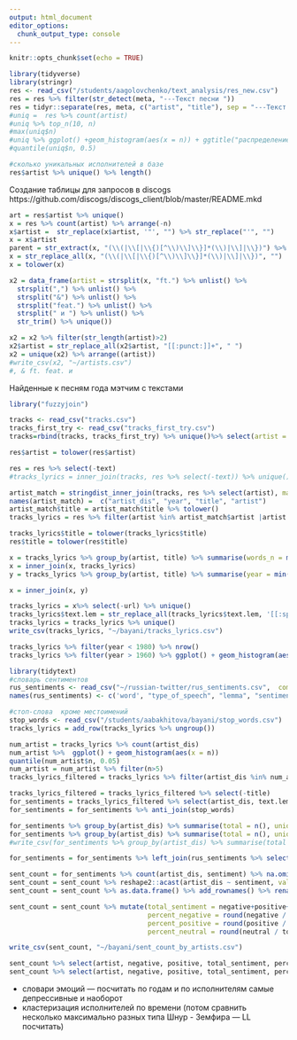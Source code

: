 ```yaml
---
output: html_document
editor_options: 
  chunk_output_type: console
---
```


```r
knitr::opts_chunk$set(echo = TRUE)
```


```r
library(tidyverse)
library(stringr)
res <- read_csv("/students/aagolovchenko/text_analysis/res_new.csv")
res = res %>% filter(str_detect(meta, "---Текст песни "))
res = tidyr::separate(res, meta, c("artist", "title"), sep = "---Текст песни ")
#uniq =  res %>% count(artist) 
#uniq %>% top_n(10, n)
#max(uniq$n)
#uniq %>% ggplot() +geom_histogram(aes(x = n)) + ggtitle("распределение по кол-ву песен")
#quantile(uniq$n, 0.5)

#сколько уникальных исполнителей в базе
res$artist %>% unique() %>% length()
```


Создание таблицы для запросов в discogs https://github.com/discogs/discogs_client/blob/master/README.mkd 
```r

art = res$artist %>% unique() 
x = res %>% count(artist) %>% arrange(-n) 
x$artist =  str_replace(x$artist, '"', "") %>% str_replace("'", "")
x = x$artist
parent = str_extract(x, "(\\(|\\[|\\{)[^\\)\\]\\}]*(\\)|\\]|\\})") %>% na.omit() %>% str_replace("\\(", "")%>% str_replace("\\)", "") 
x = str_replace_all(x, "(\\(|\\[|\\{)[^\\)\\]\\}]*(\\)|\\]|\\})", "")
x = tolower(x)

x2 = data_frame(artist = strsplit(x, "ft.") %>% unlist() %>% 
  strsplit(",") %>% unlist() %>% 
  strsplit("&") %>% unlist() %>% 
  strsplit("feat.") %>% unlist() %>% 
  strsplit(" и ") %>% unlist() %>% 
  str_trim() %>% unique())

x2 = x2 %>% filter(str_length(artist)>2)
x2$artist = str_replace_all(x2$artist, "[[:punct:]]+", " ")
x2 = unique(x2) %>% arrange((artist))
#write_csv(x2, "~/artists.csv")
#, & ft. feat. и 

```


Найденные к песням года мэтчим с текстами
```r
library("fuzzyjoin")

tracks <- read_csv("tracks.csv")
tracks_first_try <- read_csv("tracks_first_try.csv") 
tracks=rbind(tracks, tracks_first_try) %>% unique()%>% select(artist = artist_name, master_year, title)

res$artist = tolower(res$artist)

res = res %>% select(-text)
#tracks_lyrics = inner_join(tracks, res %>% select(-text)) %>% unique()

artist_match = stringdist_inner_join(tracks, res %>% select(artist), max_dist = 1) %>% unique()
names(artist_match) =  c("artist_dis", "year", "title", "artist")
artist_match$title = artist_match$title %>% tolower()
tracks_lyrics = res %>% filter(artist %in% artist_match$artist |artist %in% artist_match$artist_dis) %>% inner_join(artist_match) %>% na.omit()

tracks_lyrics$title = tolower(tracks_lyrics$title)
res$title = tolower(res$title)

x = tracks_lyrics %>% group_by(artist, title) %>% summarise(words_n = max(words_n))
x = inner_join(x, tracks_lyrics)
y = tracks_lyrics %>% group_by(artist, title) %>% summarise(year = min(year))

x = inner_join(x, y)

tracks_lyrics = x%>% select(-url) %>% unique()
tracks_lyrics$text.lem = str_replace_all(tracks_lyrics$text.lem, '[[:space:]]+', ' ')
tracks_lyrics = tracks_lyrics %>% unique()
write_csv(tracks_lyrics, "~/bayani/tracks_lyrics.csv")
```


```r
tracks_lyrics %>% filter(year < 1980) %>% nrow()
tracks_lyrics %>% filter(year > 1960) %>% ggplot() + geom_histogram(aes(x = year))+ theme_bw()
```

```r
library(tidytext)
#словарь сентиментов
rus_sentiments <- read_csv("~/russian-twitter/rus_sentiments.csv",  comment="#") 
names(rus_sentiments) <- c('word', "type_of_speech", "lemma", "sentiment", "source", "ambiguity")

#стоп-слова  кроме местоимений
stop_words <- read_csv("/students/aabakhitova/bayani/stop_words.csv")
tracks_lyrics = add_row(tracks_lyrics %>% ungroup())

num_artist = tracks_lyrics %>% count(artist_dis)
num_artist %>%  ggplot() + geom_histogram(aes(x = n))
quantile(num_artist$n, 0.05)
num_artist = num_artist %>% filter(n>5)
tracks_lyrics_filtered = tracks_lyrics %>% filter(artist_dis %in% num_artist$artist_dis)

tracks_lyrics_filtered = tracks_lyrics_filtered %>% select(-title) 
for_sentiments = tracks_lyrics_filtered %>% select(artist_dis, text.lem)%>% unnest_tokens(word, text.lem) 
for_sentiments = for_sentiments %>% anti_join(stop_words)

for_sentiments %>% group_by(artist_dis) %>% summarise(total = n(), unique = length(unique(word))) %>% mutate(share_unique =  unique/total) %>% arrange(-share_unique)
for_sentiments %>% group_by(artist_dis) %>% summarise(total = n(), unique = length(unique(word))) %>% mutate(share_unique =  unique/total) %>% arrange(share_unique)
#write_csv(for_sentiments %>% group_by(artist_dis) %>% summarise(total = n(), unique = length(unique(word))) %>% mutate(share_unique =  unique/total), "~/bayani/share_unique.csv")

for_sentiments = for_sentiments %>% left_join(rus_sentiments %>% select(word, sentiment, source))

sent_count = for_sentiments %>% count(artist_dis, sentiment) %>% na.omit() %>% filter(sentiment != "positive/negative")
sent_count = sent_count %>% reshape2::acast(artist_dis ~ sentiment, value.var = "n", fill = 0) 
sent_count = sent_count %>% as.data.frame() %>% add_rownames() %>% rename(artist = rowname)

sent_count = sent_count %>% mutate(total_sentiment = negative+positive+neutral, 
                                   percent_negative = round(negative / total_sentiment *100, 2),
                                   percent_positive = round(positive / total_sentiment *100, 2),
                                   percent_neutral = round(neutral / total_sentiment *100, 2))

write_csv(sent_count, "~/bayani/sent_count_by_artists.csv")

sent_count %>% select(artist, negative, positive, total_sentiment, percent_negative) %>% arrange(-percent_negative)
sent_count %>% select(artist, negative, positive, total_sentiment, percent_positive) %>% arrange(-percent_positive)

```
- словари эмоций — посчитать по годам и по исполнителям самые депрессивные и наоборот
- кластеризация исполнителей по времени (потом сравнить несколько максимально разных типа Шнур - Земфира — LL посчитать) 

```r

```

